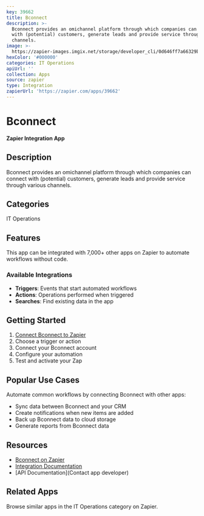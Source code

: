 ```yaml
---
key: 39662
title: Bconnect
description: >-
  Bconnect provides an omichannel platform through which companies can connect
  with (potential) customers, generate leads and provide service through various
  channels.
image: >-
  https://zapier-images.imgix.net/storage/developer_cli/0d646ff7a66329b8a413ec05b06bb1da.png?auto=format%2Ccompress&ixlib=python-3.0.0&q=50
hexColor: '#000000'
categories: IT Operations
apiUrl: ''
collection: Apps
source: zapier
type: Integration
zapierUrl: 'https://zapier.com/apps/39662'
---
```

# Bconnect

**Zapier Integration App**

## Description

Bconnect provides an omichannel platform through which companies can connect with (potential) customers, generate leads and provide service through various channels.

## Categories

IT Operations

## Features

This app can be integrated with 7,000+ other apps on Zapier to automate workflows without code.

### Available Integrations

- **Triggers**: Events that start automated workflows
- **Actions**: Operations performed when triggered
- **Searches**: Find existing data in the app

## Getting Started

1. [Connect Bconnect to Zapier](https://zapier.com/apps/39662)
2. Choose a trigger or action
3. Connect your Bconnect account
4. Configure your automation
5. Test and activate your Zap

## Popular Use Cases

Automate common workflows by connecting Bconnect with other apps:

- Sync data between Bconnect and your CRM
- Create notifications when new items are added
- Back up Bconnect data to cloud storage
- Generate reports from Bconnect data

## Resources

- [Bconnect on Zapier](https://zapier.com/apps/39662)
- [Integration Documentation](https://zapier.com/apps/39662/integrations)
- [API Documentation](Contact app developer)

## Related Apps

Browse similar apps in the IT Operations category on Zapier.
